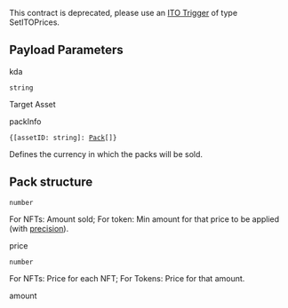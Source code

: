 This contract is deprecated, please use an [ITO Trigger](undefined) of type SetITOPrices.

## Payload Parameters

kda

`string`

Target Asset

packInfo

`{[assetID: string]: `[`Pack`](undefined)`[]}`

Defines the currency in which the packs will be sold.

## Pack structure

`number`

For NFTs: Amount sold;
For token: Min amount for that price to be applied (with [precision](undefined)).

price

`number`

For NFTs: Price for each NFT;
For Tokens: Price for that amount.

amount



